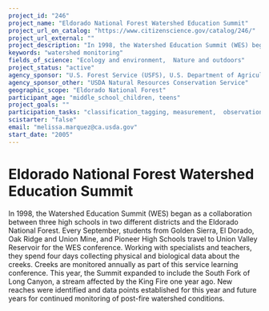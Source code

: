 ```yaml
---
project_id: "246"
project_name: "Eldorado National Forest Watershed Education Summit"
project_url_on_catalog: "https://www.citizenscience.gov/catalog/246/"
project_url_external: ""
project_description: "In 1998, the Watershed Education Summit (WES) began as a collaboration between three high schools in two different districts and the Eldorado National Forest.  Every September, students from Golden Sierra, El Dorado, Oak Ridge and Union Mine, and Pioneer High Schools travel to Union Valley Reservoir for the WES conference.  Working with specialists and teachers, they spend four days collecting physical and biological data about the creeks.  Creeks are monitored annually as part of this service learning conference. This year, the Summit expanded to include the South Fork of Long Canyon, a stream affected by the King Fire one year ago.  New reaches were identified and data points established for this year and future years for continued monitoring of post-fire watershed conditions."
keywords: "watershed monitoring"
fields_of_science: "Ecology and environment,  Nature and outdoors"
project_status: "active"
agency_sponsor: "U.S. Forest Service (USFS), U.S. Department of Agriculture"
agency_sponsor_other: "USDA Natural Resources Conservation Service"
geographic_scope: "Eldorado National Forest"
participant_age: "middle_school_children, teens"
project_goals: ""
participation_tasks: "classification_tagging, measurement,  observation, Other"
scistarter: "false"
email: "melissa.marquez@ca.usda.gov"
start_date: "2005"
---
```


# Eldorado National Forest Watershed Education Summit

In 1998, the Watershed Education Summit (WES) began as a collaboration between three high schools in two different districts and the Eldorado National Forest.  Every September, students from Golden Sierra, El Dorado, Oak Ridge and Union Mine, and Pioneer High Schools travel to Union Valley Reservoir for the WES conference.  Working with specialists and teachers, they spend four days collecting physical and biological data about the creeks.  Creeks are monitored annually as part of this service learning conference. This year, the Summit expanded to include the South Fork of Long Canyon, a stream affected by the King Fire one year ago.  New reaches were identified and data points established for this year and future years for continued monitoring of post-fire watershed conditions.
